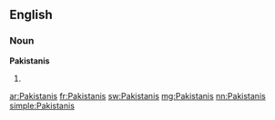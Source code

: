 ==English==

===Noun===
'''Pakistanis'''

# {{plural of|[[Pakistani]]}}

[[ar:Pakistanis]]
[[fr:Pakistanis]]
[[sw:Pakistanis]]
[[mg:Pakistanis]]
[[nn:Pakistanis]]
[[simple:Pakistanis]]